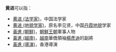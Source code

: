 '''黄进'''可以指：
* [[黄进_(法学家)|黄进 (法学家)]]，中国法学家
* [[黄进_(地貌学家)|黄进 (地貌学家)]]，原名李见贤，中国[[丹霞地貌|丹霞地貌]]学家
* [[黃進_(朝鮮)|黃進 (朝鮮)]]，[[朝鮮王朝|朝鮮王朝]]軍事人物
* [[黃進_(越南)|黃進 (越南)]]，[[越南|越南]]華僑領袖[[楊彥迪|楊彥迪]]的副將
* [[黃進_(導演)|黃進 (導演)]]，香港導演

{{消歧義|cat=二字黄姓人名消歧义|jin}}